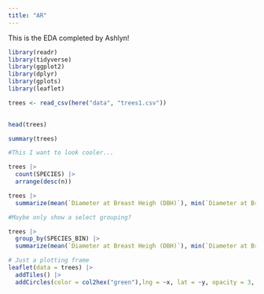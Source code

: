 ```yaml
---
title: "AR"
---
```








This is the EDA completed by Ashlyn!

```r
library(readr)
library(tidyverse)
library(ggplot2)
library(dplyr)
library(gplots)
library(leaflet)

```





```r
trees <- read_csv(here("data", "trees1.csv"))
  
```


```r
head(trees)
```


```r
summary(trees)
```
```r

#This I want to look cooler...

trees |>
  count(SPECIES) |>
  arrange(desc(n)) 
```

```r
trees |>
  summarize(mean(`Diameter at Breast Heigh (DBH)`), min(`Diameter at Breast Heigh (DBH)`), max(`Diameter at Breast Heigh (DBH)`))
```
```r

#Maybe only show a select grouping?

trees |>
  group_by(SPECIES_BIN) |>
  summarize(mean(`Diameter at Breast Heigh (DBH)`), min(`Diameter at Breast Heigh (DBH)`), max(`Diameter at Breast Heigh (DBH)`))
```


```r
# Just a plotting frame
leaflet(data = trees) |> 
  addTiles() |> 
  addCircles(color = col2hex("green"),lng = ~x, lat = ~y, opacity = 3, weight = 8)
```



